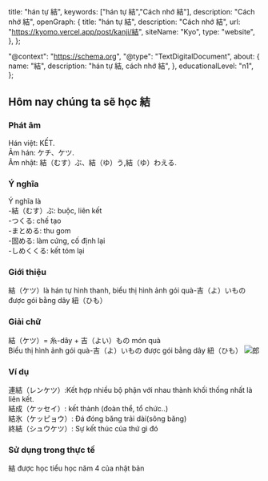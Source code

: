 
  title: "hán tự 結",
  keywords: ["hán tự 結","Cách nhớ 結"],
  description: "Cách nhớ 結",
  openGraph: {
    title: "hán tự 結",
    description: "Cách nhớ 結",
    url: "https://kyomo.vercel.app/post/kanji/結",
    siteName: "Kyo",
    type: "website",
  },
};

  "@context": "https://schema.org",
  "@type": "TextDigitalDocument",
  about: {
    name: "結",
    description: "hán tự 結, cách nhớ 結",
  },
  educationalLevel: "n1",
};

##  Hôm nay chúng ta sẽ học 結
### Phát âm
Hán việt: KẾT.   
Âm hán: ケチ、ケツ.   
Âm nhật: 結（むす）ぶ、結（ゆ）う,結（ゆ）わえる.
### Ý nghĩa
Ý nghĩa là   
-結（むす）ぶ: buộc, liên kết   
-つくる: chế tạo   
-まとめる: thu gom   
-固める: làm cứng, cố định lại   
-しめくくる: kết tóm lại
### Giới thiệu
結（ケツ）là hán tự hình thanh, biểu thị hình ảnh gói quà-吉（よ）いもの được gói bằng dây 紐（ひも）
### Giải chữ
結（ケツ）= 糸-dây + 吉（よい）もの món quà   
Biểu thị hình ảnh gói quà-吉（よ）いもの được gói bằng dây 紐（ひも）
<Image src={photo_8} alt="郎" />
### Ví dụ
連結（レンケツ）:Kết hợp nhiều bộ phận với nhau thành khối thống nhất là liên kết.   
結成（ケッセイ）: kết thành (đoàn thể, tổ chức..)   
結氷（ケッピョウ）: Đá đóng băng trải dài(sông băng)   
終結（シュウケツ）: Sự kết thúc của thứ gì đó   
### Sử dụng trong thực tế
結 được học tiểu học năm 4 của nhật bản